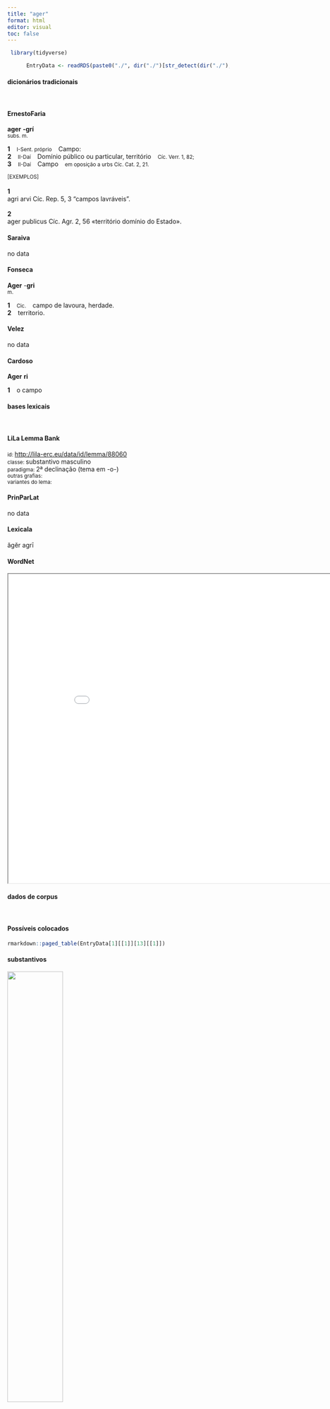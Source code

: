 ```yaml
---
title: "ager"
format: html
editor: visual
toc: false
---
```



```r
 library(tidyverse) 

      EntryData <- readRDS(paste0("./", dir("./")[str_detect(dir("./"), "_xx97-103-101-114xx_.rds")]))

```


#### dicionários tradicionais

&emsp;




::: panel-tabset

#### ErnestoFaria

<b>ager</b> <b>-grí</b> <br> <small>subs. m.</small> <br> <small></small>   <p> <b>1</b> &ensp; <small>I-Sent. próprio</small> &ensp; Campo: &ensp; <small></small> <br> <b>2</b> &ensp; <small>II-Daí</small> &ensp; Domínio público ou particular, território &ensp; <small>Cíc. Verr. 1, 82;</small> <br> <b>3</b> &ensp; <small>II-Daí</small> &ensp; Campo &ensp; <small>em oposição a urbs Cíc. Cat. 2, 21.</small> </p>   <p><small>[EXEMPLOS]</small><br> <br><b>1</b><br>agri arvi Cíc. Rep. 5, 3 “campos lavráveis”. <br> <br><b>2</b><br>ager publicus Cíc. Agr. 2, 56 «território domínio do Estado». </p>




#### Saraiva

no data




#### Fonseca

<b>Ager</b> -<b>gri</b> <br> <small>m.</small>   <p> <b>1</b> &ensp; <small>Cic.</small> &ensp; campo de lavoura, herdade. <br> <b>2</b> &ensp; territorio. </p>




#### Velez

no data




#### Cardoso

<b>Ager</b> <b>ri</b>   <p> <b>1</b> &ensp; o campo </p>


:::



#### bases lexicais

&emsp;






::: panel-tabset

#### LiLa Lemma Bank

<small> id: </small> <a href=' http://lila-erc.eu/data/id/lemma/88060 ' target="_blank"> http://lila-erc.eu/data/id/lemma/88060 </a> <br>
<small> classe: </small> substantivo masculino   <br>
<small> paradigma: </small> 2ª declinação (tema em -o-) <br>
<small> outras grafias: </small>  <br>
<small> variantes do lema: </small>  <br>





#### PrinParLat

no data




#### Lexicala

ăgĕr 
 agrī




#### WordNet

<iframe width='900' height='700' src='Media/Tree__xx97-103-101-114xx__sem_type_lexemes_pt.html'>

</iframe>


:::



#### dados de corpus

&emsp;




::: panel-tabset

#### Possíveis colocados

```r

rmarkdown::paged_table(EntryData[1][[1]][13][[1]])

```


#### substantivos

![](./Media/wordcloud__xx97-103-101-114xx__BY_collocate_scoreSUBST.webp){width=50% fig-alt='This chart plots collocate by scoreSUBST, for the headword ager here are all the values plotted: collocate: uasto; scoreSUBST: 0. collocate: uaco; scoreSUBST: 0. collocate: diues; scoreSUBST: 0. collocate: colo; scoreSUBST: 0. collocate: germani; scoreSUBST: 2. collocate: ex; scoreSUBST: 0. collocate: per; scoreSUBST: 0. collocate: in; scoreSUBST: 0'}




#### adjetivos

![](./Media/wordcloud__xx97-103-101-114xx__BY_collocate_scoreADJ.webp){width=50% fig-alt='This chart plots collocate by scoreADJ, for the headword ager here are all the values plotted: collocate: uasto; scoreADJ: 0. collocate: uaco; scoreADJ: 0. collocate: diues; scoreADJ: 2. collocate: colo; scoreADJ: 0. collocate: germani; scoreADJ: 0. collocate: ex; scoreADJ: 0. collocate: per; scoreADJ: 0. collocate: in; scoreADJ: 0'}




#### verbos

![](./Media/wordcloud__xx97-103-101-114xx__BY_collocate_scoreVERBO.webp){width=50% fig-alt='This chart plots collocate by scoreVERBO, for the headword ager here are all the values plotted: collocate: uasto; scoreVERBO: 3. collocate: uaco; scoreVERBO: 2. collocate: diues; scoreVERBO: 0. collocate: colo; scoreVERBO: 2. collocate: germani; scoreVERBO: 0. collocate: ex; scoreVERBO: 0. collocate: per; scoreVERBO: 0. collocate: in; scoreVERBO: 0'}




#### advérbios

![](./Media/wordcloud__xx97-103-101-114xx__BY_collocate_scoreADV.webp){width=50% fig-alt='This chart plots collocate by scoreADV, for the headword ager here are all the values plotted: collocate: uasto; scoreADV: 0. collocate: uaco; scoreADV: 0. collocate: diues; scoreADV: 0. collocate: colo; scoreADV: 0. collocate: germani; scoreADV: 0. collocate: ex; scoreADV: 0. collocate: per; scoreADV: 0. collocate: in; scoreADV: 0'}




#### preposições e conjunções

![](./Media/wordcloud__xx97-103-101-114xx__BY_collocate_scoreFUNC.webp){width=50% fig-alt='This chart plots collocate by scoreFUNC, for the headword ager here are all the values plotted: collocate: uasto; scoreFUNC: 0. collocate: uaco; scoreFUNC: 0. collocate: diues; scoreFUNC: 0. collocate: colo; scoreFUNC: 0. collocate: germani; scoreFUNC: 0. collocate: ex; scoreFUNC: 30. collocate: per; scoreFUNC: 20. collocate: in; scoreFUNC: 30'}


:::



::: panel-tabset

#### ExemplosTraduzidos

<p> praesertim cum eosdem in <b>agros</b> etiam deduxerit <br> <small> Cic.Phil.7.17.2 <br> Sobretudo depois que ele tiver fixado esses mesmos nos campos. <small> [JDD] </small> </small> </p>
; <p> frumentum ex <b>agris</b> in loca tuta comportatur <br> <small> Cic.Att.5.18.2 <br> e o trigo está sendo amontoado dos campos para um local seguro. <small> [JDD] </small> </small> </p>
; <p> sed certe dimissis per <b>agros</b> nuntiis sibi quemque consulere iussit <br> <small> Caes.Gal.6.31.2 <br> mas certamente, tendo despachado através dos campos campos seus mensageiros, ordenou que cada um cuidasse de si mesmo. <small> [JDD] </small> </small> </p>
; <p> publice maximam putant esse laudem quam latissime a suis finibus uacare <b>agros</b> <br> <small> Caes.Gal.4.3.1 <br> Do ponto de vista público, consideram ser a maior glória que os campos, desde seus limites, estejam o mais amplamente possível vazios. <small> [JDD] </small> </small> </p>
; <p> breui praecidam <b>agro</b> bene culto nihil potest esse nec usu uberius nec specie ornatius <br> <small> Cic.Sen.57 <br> Vou fazer um breve resumo: nada pode ser nem mais fecundo em utilidade nem mais adornado em seu aspecto do que um campo bem cultivado. <small> [JDD] </small> </small> </p>
; <p> huic coniunx Sychaeus erat ditissimus <b>agri</b> Phoenicum et magno miserae dilectus amore cui pater intactam dederat primisque iugarat ominibus <br> <small> Verg.A.1.343 <br> O esposo dela era Siqueu, o homem mais rico em ouro dos fenícios, e querido do grande amor da infeliz, a quem o pai [de Dido] a tinha dado virgem e unido nos primeiros auspícios. <small> [JDD, de outra edição] </small> </small> </p>
; <p> ac fuit antea tempus cum Germanos Galli uirtute superarent ultro bella inferrent propter hominum multitudinem <b>agri</b>que inopiam trans Rhenum colonias mitterent <br> <small> Caes.Gal.6.24.1 <br> E anteriormente houve um tempo em que os gauleses superavam os germanos em valor, lhes faziam guerra e por causa do grande número de pessoas e da falta de terras enviavam colônias além do Reno. <small> [JDD] </small> </small> </p>
; <p> testificor denuntio ante praedico nihil M. Antonium eorum quae sunt legatis mandata facturum uastaturum <b>agros</b> Mutinam obsessurum dilectus qua possit habiturum <br> <small> Cic.Phil.6.5.2 <br> Atesto, declaro, digo de antemão que Marco Antônio não vai fazer nada das coisas que foram encomendadas aos legados: vai devastar os campos, vai sitiar Módena, vai ter tropas recrutadas onde possa. <small> [JDD, de outra edição] </small> </small> </p>





#### Frequência por autor

![](./Media/barchart__xx97-103-101-114xx__lemma_BY_author_Frequencies.webp){width=50% fig-alt='This charts plots the frequency of lemma by author_Frequencies. The Suetonius subcorpus registers the highest normalized frequency, with the value of 22.05 and an absolute frequency of 2. The Caesar subcorpus follows, with a normalized frequency of 19.26 and an absolute frequency of 51. the subcorpus with the least normalized frequency is Phaedrus with the normalized value of 0 and an absolute freqeuncy of 0. here are all the values: subcorpus: Caesar ; normalized frequency: 51 ; absolute frequency: 19.2612735100838. subcorpus: Cicero ; normalized frequency: 71 ; absolute frequency: 4.42301462709626. subcorpus: Horatius ; normalized frequency: 5 ; absolute frequency: 4.44010301038984. subcorpus: Ovidius ; normalized frequency: 2 ; absolute frequency: 3.43170899107756. subcorpus: Phaedrus ; normalized frequency: 0 ; absolute frequency: 0. subcorpus: Sallustius ; normalized frequency: 5 ; absolute frequency: 4.63778870234672. subcorpus: Seneca ; normalized frequency: 3 ; absolute frequency: 0.559899964539669. subcorpus: Suetonius ; normalized frequency: 2 ; absolute frequency: 22.0507166482911. subcorpus: Tacitus ; normalized frequency: 1 ; absolute frequency: 3.43288705801579. subcorpus: Vergilius ; normalized frequency: 1 ; absolute frequency: 1.93050193050193. subcorpus: Hieronymus ; normalized frequency: 1 ; absolute frequency: 2.24668613794653'}




#### Frequência por gênero

![](./Media/barchart__xx97-103-101-114xx__lemma_BY_genre_Frequencies.webp){width=50% fig-alt='This charts plots the frequency of lemma by genre_Frequencies. The Prosa.histórica subcorpus registers the highest normalized frequency, with the value of 14.36 and an absolute frequency of 59. The Prosa.oratória subcorpus follows, with a normalized frequency of 3.65 and an absolute frequency of 38. the subcorpus with the least normalized frequency is Poesia.didática with the normalized value of 1.7 and an absolute freqeuncy of 2. here are all the values: subcorpus: Prosa.histórica ; normalized frequency: 59 ; absolute frequency: 14.3625696828063. subcorpus: Prosa.filosófica ; normalized frequency: 16 ; absolute frequency: 2.63587090822227. subcorpus: Prosa.oratória ; normalized frequency: 38 ; absolute frequency: 3.64847868040287. subcorpus: Prosa.epistolográfica ; normalized frequency: 18 ; absolute frequency: 4.76960173825486. subcorpus: Poesia.lírica ; normalized frequency: 5 ; absolute frequency: 4.20627576343905. subcorpus: Poesia.didática ; normalized frequency: 2 ; absolute frequency: 1.69649673424379. subcorpus: Poesia.trágica ; normalized frequency: 2 ; absolute frequency: 1.73731758165393. subcorpus: Poesia.épica ; normalized frequency: 1 ; absolute frequency: 1.93050193050193. subcorpus: Prosa.ficcional ; normalized frequency: 1 ; absolute frequency: 2.24668613794653'}




#### Frequência por século

![](./Media/barchart__xx97-103-101-114xx__lemma_BY_period_Frequencies.webp){width=50% fig-alt='This charts plots the frequency of lemma by period_Frequencies. The II.d.C. subcorpus registers the highest normalized frequency, with the value of 7.85 and an absolute frequency of 3. The I.a.C. subcorpus follows, with a normalized frequency of 6.19 and an absolute frequency of 133. the subcorpus with the least normalized frequency is I.d.C. with the normalized value of 0.76 and an absolute freqeuncy of 5. here are all the values: subcorpus: I.a.C. ; normalized frequency: 133 ; absolute frequency: 6.1903653711892. subcorpus: I.d.C. ; normalized frequency: 5 ; absolute frequency: 0.764876854826373. subcorpus: II.d.C. ; normalized frequency: 3 ; absolute frequency: 7.85340314136126. subcorpus: IV.d.C. ; normalized frequency: 1 ; absolute frequency: 2.24668613794653'}


:::

